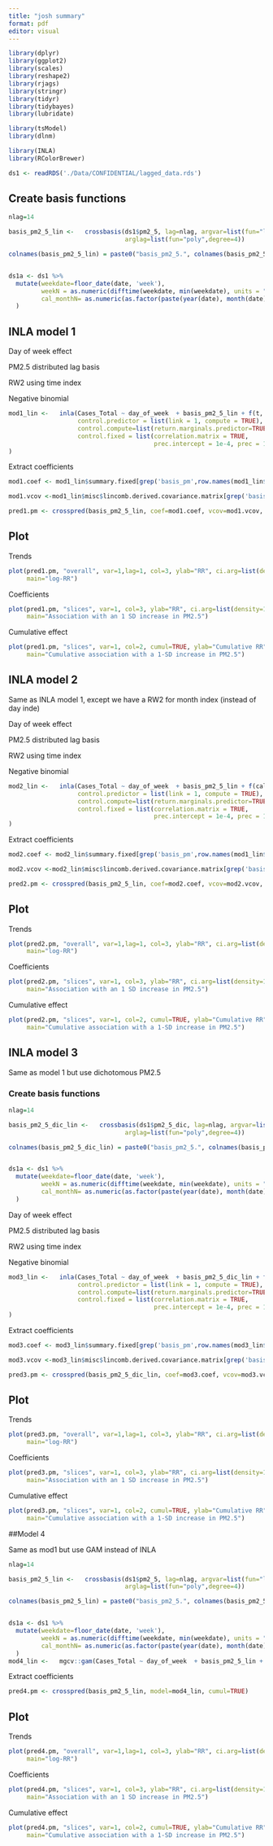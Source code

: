 ```yaml
---
title: "josh summary"
format: pdf
editor: visual
---
```


```r
library(dplyr)
library(ggplot2)
library(scales)
library(reshape2)
library(rjags)
library(stringr)
library(tidyr)
library(tidybayes)
library(lubridate)

library(tsModel)
library(dlnm)

library(INLA)
library(RColorBrewer)

ds1 <- readRDS('./Data/CONFIDENTIAL/lagged_data.rds')
```

## Create basis functions

```r
nlag=14

basis_pm2_5_lin <-   crossbasis(ds1$pm2_5, lag=nlag, argvar=list(fun="lin"),
                                arglag=list(fun="poly",degree=4))

colnames(basis_pm2_5_lin) = paste0("basis_pm2_5.", colnames(basis_pm2_5_lin))


ds1a <- ds1 %>%
  mutate(weekdate=floor_date(date, 'week'),
         weekN = as.numeric(difftime(weekdate, min(weekdate), units = "weeks")),
         cal_monthN= as.numeric(as.factor(paste(year(date), month(date), '01', sep='-')))
  )
```

## INLA model 1

Day of week effect

PM2.5 distributed lag basis

RW2 using time index

Negative binomial

```r

mod1_lin <-   inla(Cases_Total ~ day_of_week  + basis_pm2_5_lin + f(t, model='rw2', scale.model=T), family='nbinomial', data=ds1a,
                   control.predictor = list(link = 1, compute = TRUE),
                   control.compute=list(return.marginals.predictor=TRUE),
                   control.fixed = list(correlation.matrix = TRUE, 
                                        prec.intercept = 1e-4, prec = 1e-4)
)
```

Extract coefficients

```r
mod1.coef <- mod1_lin$summary.fixed[grep('basis_pm',row.names(mod1_lin$summary.fixed)),'mean']

mod1.vcov <-mod1_lin$misc$lincomb.derived.covariance.matrix[grep('basis_pm',row.names(mod1_lin$summary.fixed)),grep('basis_pm',row.names(mod1_lin$summary.fixed))]

pred1.pm <- crosspred(basis_pm2_5_lin, coef=mod1.coef, vcov=mod1.vcov, at=-10:40,bylag=0.2, cumul=TRUE, model.link='log')

```

## Plot 

Trends

```r
plot(pred1.pm, "overall", var=1,lag=1, col=3, ylab="RR", ci.arg=list(density=15,lwd=2),
     main="log-RR")
```

Coefficients

```r
plot(pred1.pm, "slices", var=1, col=3, ylab="RR", ci.arg=list(density=15,lwd=2),
     main="Association with an 1 SD increase in PM2.5")
```

Cumulative effect
```r
plot(pred1.pm, "slices", var=1, col=2, cumul=TRUE, ylab="Cumulative RR",
     main="Cumulative association with a 1-SD increase in PM2.5")
```


## INLA model 2

Same as INLA model 1, except we have a RW2 for month index (instead of day inde)

Day of week effect

PM2.5 distributed lag basis

RW2 using time index

Negative binomial

```r

mod2_lin <-   inla(Cases_Total ~ day_of_week  + basis_pm2_5_lin + f(cal_monthN, model='rw2', scale.model=T), family='nbinomial', data=ds1a,
                   control.predictor = list(link = 1, compute = TRUE),
                   control.compute=list(return.marginals.predictor=TRUE),
                   control.fixed = list(correlation.matrix = TRUE, 
                                        prec.intercept = 1e-4, prec = 1e-4)
)
```

Extract coefficients

```r
mod2.coef <- mod2_lin$summary.fixed[grep('basis_pm',row.names(mod1_lin$summary.fixed)),'mean']

mod2.vcov <-mod2_lin$misc$lincomb.derived.covariance.matrix[grep('basis_pm',row.names(mod2_lin$summary.fixed)),grep('basis_pm',row.names(mod2_lin$summary.fixed))]

pred2.pm <- crosspred(basis_pm2_5_lin, coef=mod2.coef, vcov=mod2.vcov, at=-10:40,bylag=0.2, cumul=TRUE, model.link='log')

```

## Plot 

Trends

```r
plot(pred2.pm, "overall", var=1,lag=1, col=3, ylab="RR", ci.arg=list(density=15,lwd=2),
     main="log-RR")
```

Coefficients

```r
plot(pred2.pm, "slices", var=1, col=3, ylab="RR", ci.arg=list(density=15,lwd=2),
     main="Association with an 1 SD increase in PM2.5")
```

Cumulative effect
```r
plot(pred2.pm, "slices", var=1, col=2, cumul=TRUE, ylab="Cumulative RR",
     main="Cumulative association with a 1-SD increase in PM2.5")
```


## INLA model 3
Same as model 1 but use dichotomous PM2.5

### Create basis functions

```r
nlag=14

basis_pm2_5_dic_lin <-   crossbasis(ds1$pm2_5_dic, lag=nlag, argvar=list(fun="lin"),
                                arglag=list(fun="poly",degree=4))

colnames(basis_pm2_5_dic_lin) = paste0("basis_pm2_5.", colnames(basis_pm2_5_dic_lin))


ds1a <- ds1 %>%
  mutate(weekdate=floor_date(date, 'week'),
         weekN = as.numeric(difftime(weekdate, min(weekdate), units = "weeks")),
         cal_monthN= as.numeric(as.factor(paste(year(date), month(date), '01', sep='-')))
  )
```


Day of week effect

PM2.5 distributed lag basis

RW2 using time index

Negative binomial

```r

mod3_lin <-   inla(Cases_Total ~ day_of_week  + basis_pm2_5_dic_lin + f(t, model='rw2', scale.model=T), family='nbinomial', data=ds1a,
                   control.predictor = list(link = 1, compute = TRUE),
                   control.compute=list(return.marginals.predictor=TRUE),
                   control.fixed = list(correlation.matrix = TRUE, 
                                        prec.intercept = 1e-4, prec = 1e-4)
)
```

Extract coefficients

```r
mod3.coef <- mod3_lin$summary.fixed[grep('basis_pm',row.names(mod3_lin$summary.fixed)),'mean']

mod3.vcov <-mod3_lin$misc$lincomb.derived.covariance.matrix[grep('basis_pm',row.names(mod3_lin$summary.fixed)),grep('basis_pm',row.names(mod3_lin$summary.fixed))]

pred3.pm <- crosspred(basis_pm2_5_dic_lin, coef=mod3.coef, vcov=mod3.vcov, at=-10:40,bylag=0.2, cumul=TRUE, model.link='log')

```

## Plot 

Trends

```r
plot(pred3.pm, "overall", var=1,lag=1, col=3, ylab="RR", ci.arg=list(density=15,lwd=2),
     main="log-RR")
```

Coefficients

```r
plot(pred3.pm, "slices", var=1, col=3, ylab="RR", ci.arg=list(density=15,lwd=2),
     main="Association with an 1 SD increase in PM2.5")
```

Cumulative effect
```r
plot(pred3.pm, "slices", var=1, col=2, cumul=TRUE, ylab="Cumulative RR",
     main="Cumulative association with a 1-SD increase in PM2.5")
```



##Model 4

Same as mod1 but use GAM instead of INLA

```r
nlag=14

basis_pm2_5_lin <-   crossbasis(ds1$pm2_5, lag=nlag, argvar=list(fun="lin"),
                                arglag=list(fun="poly",degree=4))

colnames(basis_pm2_5_lin) = paste0("basis_pm2_5.", colnames(basis_pm2_5_lin))


ds1a <- ds1 %>%
  mutate(weekdate=floor_date(date, 'week'),
         weekN = as.numeric(difftime(weekdate, min(weekdate), units = "weeks")),
         cal_monthN= as.numeric(as.factor(paste(year(date), month(date), '01', sep='-')))
  )
mod4_lin <-   mgcv::gam(Cases_Total ~ day_of_week  + basis_pm2_5_lin + s(t, bs='ps'), family='nb', data=ds1a)

```

Extract coefficients

```r

pred4.pm <- crosspred(basis_pm2_5_lin, model=mod4_lin, cumul=TRUE)

```

## Plot 

Trends

```r
plot(pred4.pm, "overall", var=1,lag=1, col=3, ylab="RR", ci.arg=list(density=15,lwd=2),
     main="log-RR")
```

Coefficients

```r
plot(pred4.pm, "slices", var=1, col=3, ylab="RR", ci.arg=list(density=15,lwd=2),
     main="Association with an 1 SD increase in PM2.5")
```

Cumulative effect
```r
plot(pred4.pm, "slices", var=1, col=2, cumul=TRUE, ylab="Cumulative RR",
     main="Cumulative association with a 1-SD increase in PM2.5")
```
